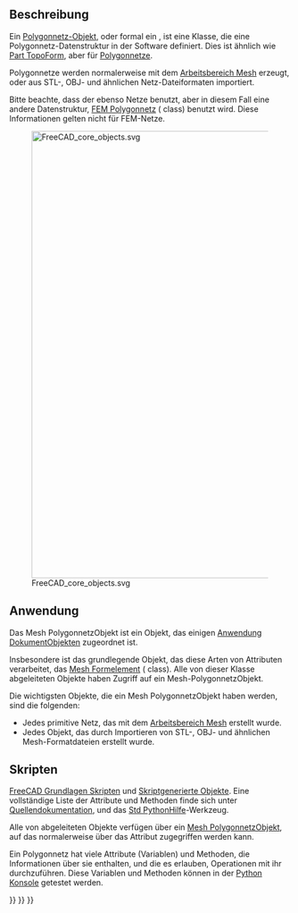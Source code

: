 <languages/>

<span id="Description"></span>
==Beschreibung==

Ein [[Mesh_MeshObject/de|Polygonnetz-Objekt]], oder formal ein {{incode|Mesh::MeshObject}}, ist eine Klasse, die eine Polygonnetz-Datenstruktur in der Software definiert. Dies ist ähnlich wie [[Part_TopoShape/de|Part TopoForm]], aber für [[Mesh/de|Polygonnetze]].

Polygonnetze werden normalerweise mit dem [[Mesh_Workbench/de|Arbeitsbereich Mesh]] erzeugt, oder aus STL-, OBJ- und ähnlichen Netz-Dateiformaten importiert.

Bitte beachte, dass der {{Button|[[Image:Workbench_FEM.svg|16px]] [[FEM_Workbench/de|Arbeitsbereich FEM]]}} ebenso Netze benutzt, aber in diesem Fall eine andere Datenstruktur, [[FEM_Mesh/de|FEM Polygonnetz]] ({{incode|Fem::FemMesh}} class) benutzt wird. Diese Informationen gelten nicht für FEM-Netze.

[[File:FreeCAD_core_objects.svg|800px]]

{{Caption|Vereinfachtes Diagramm der Beziehungen zwischen den Kernobjekten im Programm. Die {{incode|Mesh::MeshObject}}-Klasse ist eingebettet in das {{incode|Mesh::Feature}}-Objekt und von dort aus wird es an alle Objekte weitergegeben, die davon abgeleitet sind.}}

<span id="Usage"></span>
== Anwendung ==

Das Mesh PolygonnetzObjekt ist ein Objekt, das einigen [[App_DocumentObject/de|Anwendung DokumentObjekte]]n zugeordnet ist.

Insbesondere ist das grundlegende Objekt, das diese Arten von Attributen verarbeitet, das [[Mesh_Feature/de|Mesh Formelement]] ({{incode|Mesh::Feature}} class). Alle von dieser Klasse abgeleiteten Objekte haben Zugriff auf ein Mesh-PolygonnetzObjekt.

Die wichtigsten Objekte, die ein Mesh PolygonnetzObjekt haben werden, sind die folgenden:
* Jedes primitive Netz, das mit dem [[Mesh_Workbench|Arbeitsbereich Mesh]] erstellt wurde.
* Jedes Objekt, das durch Importieren von STL-, OBJ- und ähnlichen Mesh-Formatdateien erstellt wurde.

<span id="Scripting"></span>
== Skripten ==

{{Emphasis|Siehe auch:}} [[FreeCAD_Scripting_Basics/de|FreeCAD Grundlagen Skripten]] und [[Scripted_objects/de|Skriptgenerierte Objekte]]. Eine vollständige Liste der Attribute und Methoden finde sich unter  [[Source_documentation/de| Quellendokumentation]], und das [[Std_PythonHelp/de|Std PythonHilfe]]-Werkzeug.

Alle von {{incode|Mesh::Feature}} abgeleiteten Objekte verfügen über ein [[Mesh_MeshObject/de|Mesh PolygonnetzObjekt]], auf das normalerweise über das Attribut {{incode|Mesh}} zugegriffen werden kann.

{{Code|code=
import FreeCAD as App

doc = App.newDocument()
obj = App.ActiveDocument.addObject("Mesh::Cube", "Cube")
App.ActiveDocument.recompute()
print(obj.Mesh)
}}

Ein Polygonnetz hat viele Attribute (Variablen) und Methoden, die Informationen über sie enthalten, und die es erlauben, Operationen mit ihr durchzuführen. Diese Variablen und Methoden können in der [[Python_console/de|Python Konsole]] getestet werden.

{{Code|code=
print(obj.Mesh.Area)
print(obj.Mesh.BoundBox)
print(obj.Mesh.CountPoints)
print(obj.Mesh.Volume)

obj.Mesh.copy()
obj.Mesh.countComponents()
obj.Mesh.getEigenSystem()
obj.Mesh.write("my_file.stl")
}}


{{Mesh Tools navi{{#translation:}}}}
{{Document objects navi{{#translation:}}}}
{{Userdocnavi{{#translation:}}}}